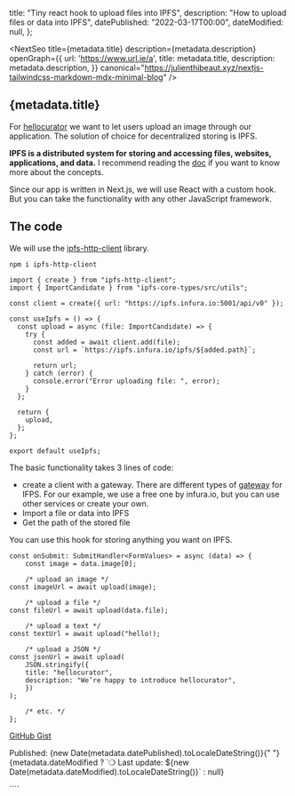 
  title: "Tiny react hook to upload files into IPFS",
  description: "How to upload files or data into IPFS",
  datePublished: "2022-03-17T00:00",
  dateModified: null,
};

<NextSeo
  title={metadata.title}
  description={metadata.description}
  openGraph={{
    url: 'https://www.url.ie/a',
    title: metadata.title,
    description: metadata.description,
  }}
  canonical="https://julienthibeaut.xyz/nextjs-tailwindcss-markdown-mdx-minimal-blog"
/>
<ArticleJsonLd
  url="https://julienthibeaut.xyz/nextjs-tailwindcss-markdown-mdx-minimal-blog"
  title={metadata.title}
  datePublished={metadata.datePublished}
  dateModified={metadata.dateModified}
  authorName="Julien Thibeaut"
  publisherName="Julien Thibeaut"
  description={metadata.description}
/>
<article className="prose py-12 max-w-screen-md px-6 mx-auto dark:prose-dark">

# {metadata.title}

For [hellocurator](https://www.hellocurator.xyz/) we want to let users upload an image through our application. The solution of choice for decentralized storing is IPFS.

**IPFS is a distributed system for storing and accessing files, websites, applications, and data.**
I recommend reading the [doc](https://docs.ipfs.io/concepts/what-is-ipfs/) if you want to know more about the concepts.

Since our app is written in Next.js, we will use React with a custom hook. But you can take the functionality with any other JavaScript framework.

## The code

We will use the [ipfs-http-client](https://github.com/ipfs/js-ipfs/tree/master/packages/ipfs-http-client) library.

```terminal
npm i ipfs-http-client
```

```JSX
import { create } from "ipfs-http-client";
import { ImportCandidate } from "ipfs-core-types/src/utils";

const client = create({ url: "https://ipfs.infura.io:5001/api/v0" });

const useIpfs = () => {
  const upload = async (file: ImportCandidate) => {
    try {
      const added = await client.add(file);
      const url = `https://ipfs.infura.io/ipfs/${added.path}`;

      return url;
    } catch (error) {
      console.error("Error uploading file: ", error);
    }
  };

  return {
    upload,
  };
};

export default useIpfs;
```

The basic functionality takes 3 lines of code:

- create a client with a gateway. There are different types of [gateway](https://docs.ipfs.io/concepts/ipfs-gateway/#overview) for IFPS. For our example, we use a free one by infura.io, but you can use other services or create your own.
- Import a file or data into IPFS
- Get the path of the stored file

You can use this hook for storing anything you want on IPFS.

```JSX
const onSubmit: SubmitHandler<FormValues> = async (data) => {
    const image = data.image[0];

    /* upload an image */
const imageUrl = await upload(image);

    /* upload a file */
const fileUrl = await upload(data.file);

    /* upload a text */
const textUrl = await upload("hello!);

    /* upload a JSON */
const jsonUrl = await upload(
    JSON.stringify({
    title: "hellocurator",
    description: "We’re happy to introduce hellocurator",
    })
);

    /* etc. */
};
```

[GitHub Gist](https://gist.github.com/ibelick/b0d06dd5b3ef32f431e930f1bf4b3e78)

<p className="text-sm text-right text-gray-600 dark:text-gray-400">
  Published: {new Date(metadata.datePublished).toLocaleDateString()}{" "}
  {metadata.dateModified
    ? `❍ Last
  update: ${new Date(metadata.dateModified).toLocaleDateString()}`
    : null}
</p>

</article>
````
